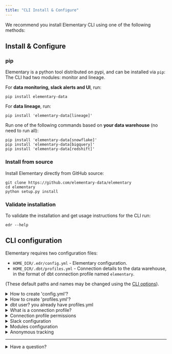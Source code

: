 ```yaml
---
title: "CLI Install & Configure"
---
```


We recommend you install Elementary CLI using one of the following methods:

## Install & Configure

### pip

Elementary is a python tool distributed on pypi, and can be installed via `pip`:
The CLI had two modules: monitor and lineage.

For **data monitoring, slack alerts and UI**, run:

```shell
pip install elementary-data
```

For **data lineage**, run:

```shell
pip install 'elementary-data[lineage]'
```

Run one of the following commands based on **your data warehouse** (no need to run all):

```shell
pip install 'elementary-data[snowflake]'
pip install 'elementary-data[bigquery]'
pip install 'elementary-data[redshift]'
```

### Install from source

Install Elementary directly from GitHub source:

```shell
git clone https://github.com/elementary-data/elementary
cd elementary
python setup.py install
```

### Validate installation

To validate the installation and get usage instructions for the CLI run:

```shell
edr --help
```

## CLI configuration

Elementary requires two configuration files:

- `HOME_DIR/.edr/config.yml` - Elementary configuration.
- `HOME_DIR/.dbt/profiles.yml` - Connection details to the data warehouse, in the format of dbt connection profile named `elementary`.

(These default paths and names may be changed using the [CLI options](./cli-advanced)).

<details className="-mt-0 mb-6 rounded-xl border px-6 py-3 prose prose-slate open:pb-5 dark:prose-dark dark:border-slate-800">
  <summary className="font-medium cursor-default select-none text-slate-900 dark:text-slate-200">How to create 'config.yml'?</summary>

Create a new directory and yml file under: HOME_DIR/.edr/config.yml

Here is the format of the yml itself:

```yml config.yml
# alerts destination #
slack:
  notification_webhook: <your_slack_webhook_url>
  # optional #
  workflows: false

# optional #
# Target path for the output files of edr lineage #
traget-path:
```

</details>

<details className="-mt-0 mb-6 rounded-xl border px-6 py-3 prose prose-slate open:pb-5 dark:prose-dark dark:border-slate-800">
  <summary className="font-medium cursor-default select-none text-slate-900 dark:text-slate-200">How to create 'profiles.yml'?</summary>

1. By default, the tool will search for the file under HOME_DIR/.dbt. If you wish to create it in a different directory, choose a path that does not sync with any version control system.
2. Create a new file and name it profiles.yml.
3. Use a template of the relevant integration to create a connection profile in the file, and save it.

Note that for edr monitor the connection profile has to have the database and schema of the project where the tests run. If you are using a custom database for Elementary, configure it in the profile.

<SnippetGroup>

```yml Snowflake
## By default, edr expects the profile name 'elementary'.      ##
##                                                             ##
## For edr monitor:                                            ##
## The database and schema of edr models.                      ##
## Check where 'alerts_data_monitoring' is to find it.         ##
##                                                             ##
## For edr lineage:                                            ##
## Any database and schema will do.                            ##

elementary:
  outputs:
    default:
      type: snowflake
      account: [account id]

      ## User/password auth, other options (Keypair/SSO) require other configs ##
      user: [username]
      password: [password]

      role: [user role]
      database: [database name]
      warehouse: [warehouse name]
      schema: [schema name]_elementary
      threads: 4
      ## OPTIONAL - if you want to create the lineage based on queries from more
      ## than the last 7 days or you have 10k or more queries in the history pulled during
      ## the requested dates range, add this parameter (NOTE: account_usage requires more permissions, see note below).
      query_history_source: account_usage
```

```yml BigQuery
## By default, edr expects the profile name 'elementary'.      ##
##                                                             ##
## For edr monitor:                                            ##
## The database and schema of edr models.                      ##
## Check where 'alerts_data_monitoring' is to find it.         ##
##                                                             ##
## For edr lineage:                                            ##
## Any database and schema will do.                            ##

elementary:
  outputs:
    default:
      type: bigquery

      ## Service account auth, other options require other configs ##
      method: service-account
      keyfile: [full path to your keyfile]

      project: [project id]
      dataset: [dataset name]
      threads: 4
      ## Location is mandatory, can be one of US or EU, or a regional location
      location: [dataset location]
      priority: interactive
```

</SnippetGroup>

</details>

<details className="-mt-0 mb-6 rounded-xl border px-6 py-3 prose prose-slate open:pb-5 dark:prose-dark dark:border-slate-800">
  <summary className="font-medium cursor-default select-none text-slate-900 dark:text-slate-200">dbt user? you already have profiles.yml</summary>

If you are a dbt user, you already have a `profiles.yml` file that you can use. The default path of the dbt profiles file is `~/.dbt/` directory.

- For further details, please refer to [dbt's documentation](https://docs.getdbt.com/reference/profiles.yml) about the file.
- Note: in BigQuery we require 'location' ([details](https://cloud.google.com/bigquery/docs/locations)), and in dbt it is optional.

</details>

<details className="-mt-0 mb-6 rounded-xl border px-6 py-3 prose prose-slate open:pb-5 dark:prose-dark dark:border-slate-800">
  <summary className="font-medium cursor-default select-none text-slate-900 dark:text-slate-200">What is a connection profile?</summary>

Elementary requires connection details and credentials to connect to the data warehouse. These are configured in a connection profile using a file named `profiles.yml`.

**We recommend creating a dedicated database, or at least a schema.**

Elementary leverages dbt's [connection profile](https://docs.getdbt.com/dbt-cli/configure-your-profile) format.

**dbt users**
Just add a profile with the relevant details, and name it `elementary`.

</details>

<details className="-mt-0 mb-6 rounded-xl border px-6 py-3 prose prose-slate open:pb-5 dark:prose-dark dark:border-slate-800">
  <summary className="font-medium cursor-default select-none text-slate-900 dark:text-slate-200">Connection profile permissions</summary>

The provided credentials need to have permission to:

- Read - Query history, information schema and the tables configured for monitoring.,
- Write - To the database and schema configured in `elementary` [connection profile](./connection-profile).

The required connection details and permissions for each data warehouse are detailed in the relevant integration documentation under integrations.

</details>

<details className="-mt-0 mb-6 rounded-xl border px-6 py-3 prose prose-slate open:pb-5 dark:prose-dark dark:border-slate-800">
  <summary className="font-medium cursor-default select-none text-slate-900 dark:text-slate-200">Slack configuration</summary>

Configure Slack by creating an app for Elementary and passing the token/webhook to the CLI as a parameter, or adding the token/webhook to `config.yml`.
Refer to [this guide](../integrations/slack) for detailed instructions.

</details>

<details className="-mt-0 mb-6 rounded-xl border px-6 py-3 prose prose-slate open:pb-5 dark:prose-dark dark:border-slate-800">
  <summary className="font-medium cursor-default select-none text-slate-900 dark:text-slate-200">Modules configuration</summary>

Modules specific configuration is detailed in the guides for each module.

</details>

<details className="-mt-0 mb-6 rounded-xl border px-6 py-3 prose prose-slate open:pb-5 dark:prose-dark dark:border-slate-800">
  <summary className="font-medium cursor-default select-none text-slate-900 dark:text-slate-200">Anonymous tracking</summary>

We want to keep building and improving, and for that, we need to understand how users work with Elementary (and data is fun!). For that we added an anonymous tracking of events using [Posthog](https://posthog.com/) (open-source product analytics, highly recommended).

We only track start, end, platform, number of queries and the size of the graph. No credentials, queries content, table names or anything private (not now and not ever).

By default this completely anonymous tracking is turned on. You can opt-out at any time by adding the following to your `config.yml` file:

```shell
anonymous_usage_tracking: False
```

</details>

---

<details className="-mt-0 mb-6 rounded-xl border px-6 py-3 prose prose-slate open:pb-5 dark:prose-dark dark:border-slate-800">
  <summary className="font-medium cursor-default select-none text-slate-900 dark:text-slate-200">Have a question?</summary>

We are available on [Slack](https://join.slack.com/t/elementary-community/shared_invite/zt-uehfrq2f-zXeVTtXrjYRbdE_V6xq4Rg), reach out for any kind of help!

</details>

